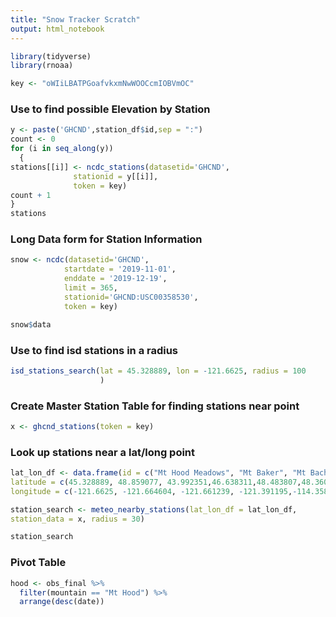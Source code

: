 ```yaml
---
title: "Snow Tracker Scratch"
output: html_notebook
---
```



```r
library(tidyverse)
library(rnoaa)

key <- "oWIiLBATPGoafvkxmNwWOOCcmIOBVmOC"
```



### Use to find possible Elevation by Station
```r
y <- paste('GHCND',station_df$id,sep = ":")
count <- 0
for (i in seq_along(y))
  {
stations[[i]] <- ncdc_stations(datasetid='GHCND', 
              stationid = y[[i]],
              token = key)
count + 1
}
stations
```


### Long Data form for Station Information
```r

snow <- ncdc(datasetid='GHCND', 
            startdate = '2019-11-01', 
            enddate = '2019-12-19', 
            limit = 365,
            stationid='GHCND:USC00358530',
            token = key)

snow$data
```


### Use to find isd stations in a radius
```r
isd_stations_search(lat = 45.328889, lon = -121.6625, radius = 100
                    )
```


### Create Master Station Table for finding stations near point
```r
x <- ghcnd_stations(token = key)
```

### Look up stations near a lat/long point
```r
lat_lon_df <- data.frame(id = c("Mt Hood Meadows", "Mt Baker", "Mt Bachelor", "White Pass", "White Fish", "Schweitzer","Jackson Hole","Squaw Valley Tahoe"),
latitude = c(45.328889, 48.859077, 43.992351,46.638311,48.483807,48.360537,43.597588,39.196360),
longitude = c(-121.6625, -121.664604, -121.661239, -121.391195,-114.358121,-116.623138,-110.847392, -120.235379))

station_search <- meteo_nearby_stations(lat_lon_df = lat_lon_df,
station_data = x, radius = 30)

station_search
```


### Pivot Table
```r
hood <- obs_final %>% 
  filter(mountain == "Mt Hood") %>% 
  arrange(desc(date))

```
